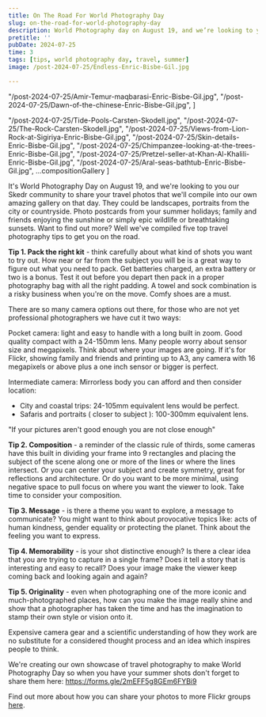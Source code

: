 ```yaml
---
title: On The Road For World Photography Day
slug: on-the-road-for-world-photography-day
description: World Photography day on August 19, and we’re looking to you our Skedr community to share your travel photos
pretitle: ''
pubDate: 2024-07-25
time: 3
tags: [tips, world photography day, travel, summer]
image: /post-2024-07-25/Endless-Enric-Bisbe-Gil.jpg

---
```


  "/post-2024-07-25/Amir-Temur-maqbarasi-Enric-Bisbe-Gil.jpg",
  "/post-2024-07-25/Dawn-of-the-chinese-Enric-Bisbe-Gil.jpg",
]

  "/post-2024-07-25/Tide-Pools-Carsten-Skodell.jpg",
  "/post-2024-07-25/The-Rock-Carsten-Skodell.jpg",
  "/post-2024-07-25/Views-from-Lion-Rock-at-Sigiriya-Enric-Bisbe-Gil.jpg",
  "/post-2024-07-25/Skin-details-Enric-Bisbe-Gil.jpg",
  "/post-2024-07-25/Chimpanzee-looking-at-the-trees-Enric-Bisbe-Gil.jpg",
  "/post-2024-07-25/Pretzel-seller-at-Khan-Al-Khalili-Enric-Bisbe-Gil.jpg",
  "/post-2024-07-25/Aral-seas-bathtub-Enric-Bisbe-Gil.jpg",
  ...compositionGallery
]

It's World Photography Day on August 19, and we're looking to you our Skedr community to share your travel photos that we'll compile into our own amazing gallery on that day. They could be landscapes, portraits from the city or countryside. Photo postcards from your summer holidays; family and friends enjoying the sunshine or simply epic wildlife or breathtaking sunsets. Want to find out more? Well we've compiled five top travel photography tips to get you on the road.

**Tip 1. Pack the right kit** - think carefully about what kind of shots you want to try out. How near or far from the subject you will be is a great way to figure out what you need to pack. Get batteries charged, an extra battery or two is a bonus. Test it out before you depart then pack in a proper photography bag with all the right padding. A towel and sock combination is a risky business when you're on the move. Comfy shoes are a must.

There are so many camera options out there, for those who are not yet professional photographers we have cut it two ways:

<span class="font-bold">Pocket camera</span>: light and easy to handle with a long built in zoom. Good quality compact with a 24-150mm lens. Many people worry about sensor size and megapixels. Think about where your images are going. If it's for Flickr, showing family and friends and printing up to A3, any camera with 16 megapixels or above plus a one inch sensor or bigger is perfect.

<span class="font-bold">Intermediate camera</span>: Mirrorless body you can afford and then consider location:
 - City and coastal trips:  24-105mm equivalent lens would be perfect. 
 - Safaris and portraits ( closer to subject ): 100-300mm equivalent lens.

<Quote 
  name="Robert Capa"
  description="legendary Magnum photographer"
  profileUrl="https://www.magnumphotos.com/photographer/robert-capa/"
  imageUrl="/post-2024-07-25/Robert-Capa.webp">
"If your pictures aren't good enough you are not close enough"
</Quote>

**Tip 2.  Composition** - a reminder of the classic rule of thirds, some cameras have this built in dividing your frame into 9 rectangles and placing the subject of the scene along one or more of the lines or where the lines intersect. Or you can center your subject and create symmetry, great for reflections and architecture. Or do you want to be more minimal, using negative space to pull focus on where you want the viewer to look. Take time to consider your composition.
<Gallery client:only="vue" images={compositionGallery} credits={compositionCredits} />

**Tip 3. Message** - is there a theme you want to explore, a message to communicate? You might want to think about provocative topics like: acts of human kindness, gender equality or protecting the planet. Think about the feeling you want to express.

**Tip 4. Memorability** - is your shot distinctive enough? Is there a clear idea that you are trying to capture in a single frame? Does it tell a story that is interesting and easy to recall? Does your image make the viewer keep coming back and looking again and again?

**Tip 5. Originality** -  even when photographing one of the more iconic and much-photographed places, how can you make the image really shine and show that a photographer has taken the time and has the imagination to stamp their own style or vision onto it.

<Gallery client:only="vue" images={images} credits={credits} />

Expensive camera gear and a scientific understanding of how they work are no substitute for a considered thought process and an idea which inspires people to think.

We're creating our own showcase of travel photography to make World Photography Day so when you have your summer shots don't forget to share them here: https://forms.gle/2mEFF5g8GEm6FYBi9

Find out more about how you can share your photos to more Flickr groups <a href="/features">here</a>. 
